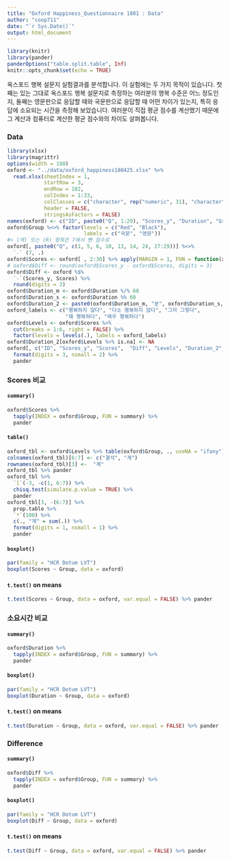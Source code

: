```yaml
---
title: "Oxford Happiness_Questionnaire 1801 : Data"
author: "coop711"
date: "`r Sys.Date()`"
output: html_document
---
```


```r
library(knitr)
library(pander)
panderOptions("table.split.table", Inf)
knitr::opts_chunk$set(echo = TRUE)
```

옥스포드 행복 설문지 실험결과를 분석합니다. 이 실험에는 두 가지 목적이 있습니다.
첫째는 있는 그대로 옥스포드 행복 설문지로 측정하는 여러분의 행복 수준은 어느 정도인지,
둘째는 영문판으로 응답할 때와 국문판으로 응답할 때 어떤 차이가 있는지, 특히 응답에 소요되는 시간을 측정해 보았습니다. 여러분이 직접 평균 점수를 계산했기 때문에 그 계산과 컴퓨터로 계산한 평균 점수와의 차이도 살펴봅니다.

### Data

```r
library(xlsx)
library(magrittr)
options(width = 180)
oxford <- "../data/oxford_happiness180425.xlsx" %>% 
  read.xlsx(sheetIndex = 1, 
            startRow = 3, 
            endRow = 182, 
            colIndex = 1:33, 
            colClasses = c("character", rep("numeric", 31), "character"),
            header = FALSE, 
            stringsAsFactors = FALSE)
names(oxford) <- c("ID", paste0("Q", 1:29), "Scores_y", "Duration", "Group")
oxford$Group %<>% factor(levels = c("Red", "Black"), 
                         labels = c("국문", "영문"))
#> (역) 또는 (R) 항목은 7에서 뺀 점수로 
oxford[, paste0("Q", c(1, 5, 6, 10, 13, 14, 24, 27:29))] %<>% 
  `-` (7, .)
oxford$Scores <- oxford[ , 2:30] %>% apply(MARGIN = 1, FUN = function(x) sum(x) / 29)
# oxford$Diff <- round(oxford$Scores_y - oxford$Scores, digits = 3)
oxford$Diff <- oxford %$% 
  `-`(Scores_y, Scores) %>% 
  round(digits = 3)
oxford$Duration_m <- oxford$Duration %/% 60
oxford$Duration_s <- oxford$Duration %% 60
oxford$Duration_2 <- paste0(oxford$Duration_m, "분", oxford$Duration_s, "초")
oxford_labels <- c("행복하지 않다", "다소 행복하지 않다", "그저 그렇다",
                   "꽤 행복하다", "매우 행복하다")
oxford$Levels <- oxford$Scores %>% 
  cut(breaks = 1:6, right = FALSE) %>%
  factor(levels = levels(.), labels = oxford_labels)
oxford$Duration_2[oxford$Levels %>% is.na] <- NA
oxford[, c("ID", "Scores_y", "Scores",  "Diff", "Levels", "Duration_2", "Group")] %>% 
  format(digits = 3, nsmall = 2) %>%
  pander
```

### Scores 비교

#### `summary()`

```r
oxford$Scores %>% 
  tapply(INDEX = oxford$Group, FUN = summary) %>%
  pander
```

#### `table()`

```r
oxford_tbl <- oxford$Levels %>% table(oxford$Group, ., useNA = "ifany") %>% addmargins
colnames(oxford_tbl)[6:7] <- c("결석", "계")
rownames(oxford_tbl)[3] <-  "계"
oxford_tbl %>% pander
oxford_tbl %>% 
  `[`(-3, -c(1, 6:7)) %>% 
  chisq.test(simulate.p.value = TRUE) %>%
  pander
oxford_tbl[3, -(6:7)] %>%  
  prop.table %>% 
  `*`(100) %>% 
  c(., "계" = sum(.)) %>%
  format(digits = 1, nsmall = 1) %>% 
  pander
```

#### `boxplot()`

```r
par(family = "HCR Dotum LVT")
boxplot(Scores ~ Group, data = oxford)
```

#### `t.test()` on means

```r
t.test(Scores ~ Group, data = oxford, var.equal = FALSE) %>% pander
```

### 소요시간 비교

#### `summary()`

```r
oxford$Duration %>% 
  tapply(INDEX = oxford$Group, FUN = summary) %>%
  pander
```

#### `boxplot()`

```r
par(family = "HCR Dotum LVT")
boxplot(Duration ~ Group, data = oxford)
```

#### `t.test()` on means

```r
t.test(Duration ~ Group, data = oxford, var.equal = FALSE) %>% pander
```

### Difference

#### `summary()`

```r
oxford$Diff %>% 
  tapply(INDEX = oxford$Group, FUN = summary) %>%
  pander
```

#### `boxplot()`

```r
par(family = "HCR Dotum LVT")
boxplot(Diff ~ Group, data = oxford)
```

#### `t.test()` on means

```r
t.test(Diff ~ Group, data = oxford, var.equal = FALSE) %>% pander
```


